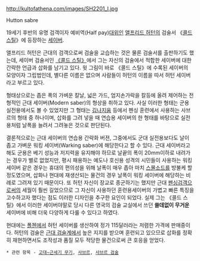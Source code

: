 http://kultofathena.com/images/SH2201_l.jpg

Hutton sabre

19세기 후반의 유명 검객이자 예비역(Half pay)[[대위]]인 [[앨프리드 허턴]]의 검술서 《[[콜드 스틸]]》에 등장하는 [[세이버]].

앨프리드 허턴은 근대의 검객으로써 검술을 교습하는 것은 물론 검술서를 출판하기도 했는데, 세이버 검술서인 [http://odukhu.egloos.com/2853667 《콜드 스틸》]에서 그는 자신의 검술에서 적합한 세이버에 대한 간략한 언급과 삽화를 남기고 있다. 윗 그림이 바로 《콜드 스틸》에 수록된 세이버의 모양이자 그립법인데, 별다른 이름은 없으며 사람들이 허턴의 이름을 따서 허턴 세이버라고 부르고 있다. 

형태상으로는 좁은 폭의 가벼운 칼날, 넓은 가드, 엄지손가락을 칼등에 올려 제어하는 전형적인 근대 세이버(Modern saber)의 형상을 취하고 있다. 사실 이러한 형태는 군용 실전용에서도 볼 수 있었지만 그 형태는 [[김나지움]] 등에서 펜싱 훈련에서 사용하는 사브르의 형태 중 하나이며, 삽화를 그려 넣을 때 연습용 세이버의 한 형태를 바탕으로 실전용처럼 날폭을 늘려서 그려놓은 것으로 판단된다. 

결론적으로는 근대 세이버의 연습용 간략화 버젼, 그중에서도 군대 실전용보다도 날이 좁고 가벼운 워킹 세이버(Warking saber)에 해당한다고 할 수 있다. 근대 세이버라고 해도 군용은 베기 성능과 저지력을 유지해야 하므로 날끝의 폭이 20mm이하로 내려가는 경우가 별로 없었지만, 평시 패용하는 예도나 호신용 성격의 시민들이 사용하는 워킹 세이버 같은 경우는 휴대의 편의성을 위해 날폭이 매우 좁아 마치 [[스몰소드]]를 방불케 할 정도였으며, 삽화나 현대에 재생산되는 물건의 경우 날폭이 워킹 세이버에 해당하는 비례로 그려져 있기 때문이다. 또 허턴 자신이 장교로 종군하기는 했지만 근대 [[펜싱]]검객으로써의 세월이 훨씬 길었으므로 그 자신이 사용하던 훈련용세이버의 가볍고 빠른 특징을 고수하고자 했다는 점도 이러한 디자인을 추구한 요인이 되었다. 실제 그는 《콜드 스틸》에서 이러한 세이버야말로 당시 다른 영국의 검술 교실에서 쓰던 '''쓸데없이 무거운''' 세이버에 비해 더욱 다양하게 다룰 수 있다고 하였다.

현대에는 [[폴첸]]에서 허턴 세이버를 생산하여 정가 115달러라는 저렴한 가격에 판매중이다. 허턴의 검술은 [[근대 검술]]계에서 높은 지지를 받으며 훈련되고 있으므로 삽화를 정확히 재현하면서도 조작성과 품질 모두 적당한 물건으로써 큰 호응을 얻었다.

 * 관련 항목 - [[고대~근세기 무기]], [[사브르]], [[사브르 검술]]
